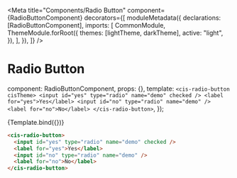 
<Meta
  title="Components/Radio Button"
  component={RadioButtonComponent}
  decorators={[
    moduleMetadata({
      declarations: [RadioButtonComponent],
      imports: [
        CommonModule,
        ThemeModule.forRoot({
          themes: [lightTheme, darkTheme],
          active: "light",
        }),
      ],
    }),
  ]}
/>

# Radio Button

  component: RadioButtonComponent,
  props: {},
  template: `<cis-radio-button cisTheme>
    <input id="yes" type="radio" name="demo" checked />
    <label for="yes">Yes</label>
    <input id="no" type="radio" name="demo" />
    <label for="no">No</label>
  </cis-radio-button>`,
});

<Canvas>
  <Story name="Radio Button">{Template.bind({})}</Story>
</Canvas>

```html
<cis-radio-button>
  <input id="yes" type="radio" name="demo" checked />
  <label for="yes">Yes</label>
  <input id="no" type="radio" name="demo" />
  <label for="no">No</label>
</cis-radio-button>
```
